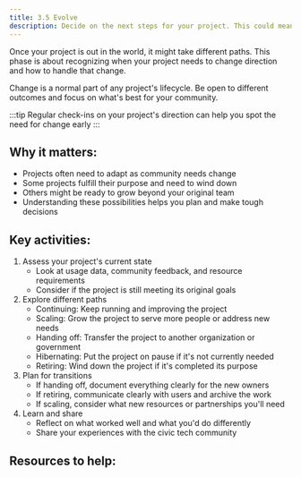 ```yaml
---
title: 3.5 Evolve
description: Decide on the next steps for your project. This could mean growing it, handing it off, or winding it down based on how it's working and what the community needs.
---
```


Once your project is out in the world, it might take different paths. This phase is about recognizing when your project needs to change direction and how to handle that change.

Change is a normal part of any project's lifecycle. Be open to different outcomes and focus on what's best for your community.

:::tip
Regular check-ins on your project's direction can help you spot the need for change early
:::

## Why it matters:

- Projects often need to adapt as community needs change
- Some projects fulfill their purpose and need to wind down
- Others might be ready to grow beyond your original team
- Understanding these possibilities helps you plan and make tough decisions

## Key activities:

1. Assess your project's current state
   - Look at usage data, community feedback, and resource requirements
   - Consider if the project is still meeting its original goals
2. Explore different paths
   - Continuing: Keep running and improving the project
   - Scaling: Grow the project to serve more people or address new needs
   - Handing off: Transfer the project to another organization or government
   - Hibernating: Put the project on pause if it's not currently needed
   - Retiring: Wind down the project if it's completed its purpose
3. Plan for transitions
   - If handing off, document everything clearly for the new owners
   - If retiring, communicate clearly with users and archive the work
   - If scaling, consider what new resources or partnerships you'll need
4. Learn and share
   - Reflect on what worked well and what you'd do differently
   - Share your experiences with the civic tech community

## Resources to help:


<FilteredResources matchSection="evolve" />
